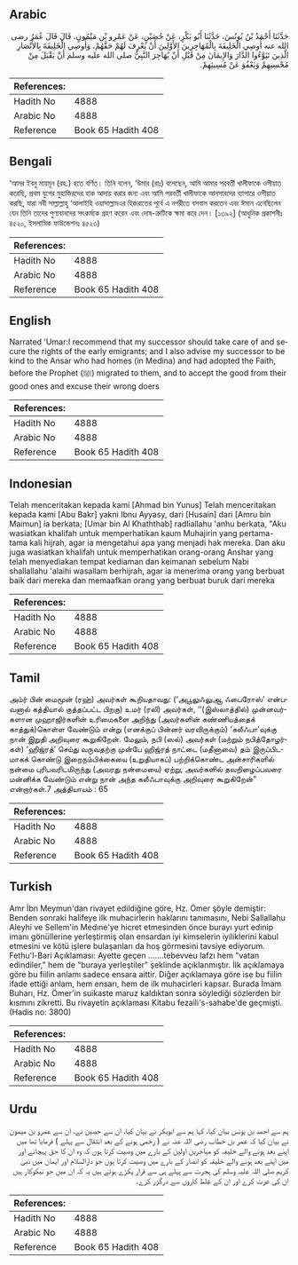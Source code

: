 ## Arabic


<div dir="rtl" lang="ar" style={{fontSize:'larger',backgroundColor:'#f8f9fa',padding:20}}>
حَدَّثَنَا أَحْمَدُ بْنُ يُونُسَ، حَدَّثَنَا أَبُو بَكْرٍ، عَنْ حُصَيْنٍ، عَنْ عَمْرِو بْنِ مَيْمُونٍ، قَالَ قَالَ عُمَرُ رضى الله عنه أُوصِي الْخَلِيفَةَ بِالْمُهَاجِرِينَ الأَوَّلِينَ أَنْ يَعْرِفَ لَهُمْ حَقَّهُمْ، وَأُوصِي الْخَلِيفَةَ بِالأَنْصَارِ الَّذِينَ تَبَوَّءُوا الدَّارَ وَالإِيمَانَ مِنْ قَبْلِ أَنْ يُهَاجِرَ النَّبِيُّ صلى الله عليه وسلم أَنْ يَقْبَلَ مِنْ مُحْسِنِهِمْ وَيَعْفُوَ عَنْ مُسِيئِهِمْ‏.‏
</div>
<div style={{backgroundColor:'#f8f9fa',padding:20, marginBottom: 10}}><table> <thead> <tr> <th>References:</th> <th></th> </tr> </thead> <tbody><tr><td>Hadith No</td><td>4888</td></tr><tr><td>Arabic No</td><td>4888</td></tr><tr><td>Reference</td><td>Book 65 Hadith 408</td></tr></tbody></table></div>

## Bengali


<div dir="ltr" lang="bn" style={{fontSize:'larger',backgroundColor:'#f8f9fa',padding:20}}>
‘আমর ইবনু মায়মূন (রহ.) হতে বর্ণিত। তিনি বলেন, ‘উমার (রাঃ) বলেছেন, আমি আমার পরবর্তী খালীফাকে ওসীয়াত করেছি, প্রথম যুগের মুহাজিরদের হাক আদায় করার জন্য এবং আমি পরবর্তী খালীফাকে আনসারদের ব্যাপারে ওসীয়াত করছি, যারা নবী সাল্লাল্লাহু ‘আলাইহি ওয়াসাল্লামএর হিজরাতের পূর্বে এ নগরীতে বসবাস করতেন এবং ঈমান এনেছিলেন যেন তিনি তাদের পুণ্যবানদের সৎকর্মকে গ্রহণ করেন এবং দোষ-ত্রুটিকে ক্ষমা করে দেন। [১৩৯২] (আধুনিক প্রকাশনীঃ ৪৫২০, ইসলামিক ফাউন্ডেশনঃ ৪৫২৩)
</div>
<div style={{backgroundColor:'#f8f9fa',padding:20, marginBottom: 10}}><table> <thead> <tr> <th>References:</th> <th></th> </tr> </thead> <tbody><tr><td>Hadith No</td><td>4888</td></tr><tr><td>Arabic No</td><td>4888</td></tr><tr><td>Reference</td><td>Book 65 Hadith 408</td></tr></tbody></table></div>

## English


<div dir="ltr" lang="en" style={{fontSize:'larger',backgroundColor:'#f8f9fa',padding:20}}>
Narrated 'Umar:I recommend that my successor should take care of and secure the rights of the early emigrants; and I also advise my successor to be kind to the Ansar who had homes (in Medina) and had adopted the Faith, before the Prophet (ﷺ) migrated to them, and to accept the good from their good ones and excuse their wrong doers
</div>
<div style={{backgroundColor:'#f8f9fa',padding:20, marginBottom: 10}}><table> <thead> <tr> <th>References:</th> <th></th> </tr> </thead> <tbody><tr><td>Hadith No</td><td>4888</td></tr><tr><td>Arabic No</td><td>4888</td></tr><tr><td>Reference</td><td>Book 65 Hadith 408</td></tr></tbody></table></div>

## Indonesian


<div dir="ltr" lang="id" style={{fontSize:'larger',backgroundColor:'#f8f9fa',padding:20}}>
Telah menceritakan kepada kami [Ahmad bin Yunus] Telah menceritakan kepada kami [Abu Bakr] yakni Ibnu Ayyasy, dari [Husain] dari [Amru bin Maimun] ia berkata; [Umar bin Al Khaththab] radliallahu 'anhu berkata, "Aku wasiatkan khalifah untuk memperhatikan kaum Muhajirin yang pertama-tama kali hijrah, agar ia mengetahui apa yang menjadi hak mereka. Dan aku juga wasiatkan khalifah untuk memperhatikan orang-orang Anshar yang telah menyediakan tempat kediaman dan keimanan sebelum Nabi shallallahu 'alaihi wasallam berhijrah, agar ia menerima orang yang berbuat baik dari mereka dan memaafkan orang yang berbuat buruk dari mereka
</div>
<div style={{backgroundColor:'#f8f9fa',padding:20, marginBottom: 10}}><table> <thead> <tr> <th>References:</th> <th></th> </tr> </thead> <tbody><tr><td>Hadith No</td><td>4888</td></tr><tr><td>Arabic No</td><td>4888</td></tr><tr><td>Reference</td><td>Book 65 Hadith 408</td></tr></tbody></table></div>

## Tamil


<div dir="ltr" lang="ta" style={{fontSize:'larger',backgroundColor:'#f8f9fa',padding:20}}>
அம்ர் பின் மைமூன் (ரஹ்) அவர்கள் கூறியதாவது: (‘அபூலுஃலுஆ ஃபைரோஸ்’ என்பவனால் கத்தியால் குத்தப்பட்ட பிறகு) உமர் (ரலி) அவர்கள், ‘‘(இஸ்லாத்தில்) முன்னவர்களான முஹாஜிர்களின் உரிமைகளை அறிந்து (அவர்களின் கண்ணியத்தைக் காத்துக்)கொள்ள வேண்டும் என்று (எனக்குப் பின்னர் வரவிருக்கும்) ‘கலீஃபா’வுக்கு நான் இறுதி அறிவுரை கூறுகிறேன். மேலும், நபி (ஸல்) அவர்கள் (மற்றும் நபித்தோழர்கள்) ‘ஹிஜ்ரத்’ செய்து வருவதற்கு முன்பே ஹிஜ்ரத் நாட்டை (மதீனாவை) தம் இருப்பிடமாகக் கொண்டு இறைநம்பிக்கையை (உறுதியாகப்) பற்றிக்கொண்ட அன்சாரிகளில் நன்மை புரிபவரிடமிருந்து (அவரது நன்மையை) ஏற்று, அவர்களில் தவறிழைப்பவரை மன்னிக்க வேண்டும் என்று நான் அந்த கலீஃபாவுக்கு அறிவுரை கூறுகிறேன்” என்றார்கள்.7 அத்தியாயம் : 65
</div>
<div style={{backgroundColor:'#f8f9fa',padding:20, marginBottom: 10}}><table> <thead> <tr> <th>References:</th> <th></th> </tr> </thead> <tbody><tr><td>Hadith No</td><td>4888</td></tr><tr><td>Arabic No</td><td>4888</td></tr><tr><td>Reference</td><td>Book 65 Hadith 408</td></tr></tbody></table></div>

## Turkish


<div dir="ltr" lang="tr" style={{fontSize:'larger',backgroundColor:'#f8f9fa',padding:20}}>
Amr İbn Meymun'dan rivayet edildiğine göre, Hz. Ömer şöyle demiştir: Benden sonraki halifeye ilk muhacirlerin haklarını tanımasını, Nebi Sallallahu Aleyhi ve Sellem'in Medıne'ye hicret etmesinden önce burayı yurt edinip imanı gönüllerine yerleştirmiş olan ensardan iyi kimselerin iyiliklerini kabul etmesini ve kötü işlere bulaşanları da hoş görmesini tavsiye ediyorum. Fethu'l-Bari Açıklaması: Ayette geçen .......tebevveu lafzı hem "vatan edindiler," hem de "buraya yerleştiler" şeklinde açıklanmıştır. İlk açıklamaya göre bu fiilin anlamı sadece ensara aittir. Diğer açıklamaya göre ise bu fiilin ifade ettiği anlam, hem ensarı, hem de ilk muhacirleri kapsar. Burada İmam Buharı, Hz. Ömer'in suikaste maruz kaldıktan sonra söylediği sözlerden bir kısmını zikretti. Bu rivayetin açıklaması Kitabu fezaili's-sahabe'de geçmişti. (Hadis no: 3800)
</div>
<div style={{backgroundColor:'#f8f9fa',padding:20, marginBottom: 10}}><table> <thead> <tr> <th>References:</th> <th></th> </tr> </thead> <tbody><tr><td>Hadith No</td><td>4888</td></tr><tr><td>Arabic No</td><td>4888</td></tr><tr><td>Reference</td><td>Book 65 Hadith 408</td></tr></tbody></table></div>

## Urdu


<div dir="rtl" lang="ur" style={{fontSize:'larger',backgroundColor:'#f8f9fa',padding:20}}>
ہم سے احمد بن یونس بیان کیا، کہا ہم سے ابوبکر نے بیان کیا، ان سے حصین نے، ان سے عمرو بن میمون نے بیان کیا کہ عمر بن خطاب رضی اللہ عنہ نے ( زخمی ہونے کے بعد انتقال سے پہلے ) فرمایا تھا میں اپنے بعد ہونے والے خلیفہ کو مہاجرین اولین کے بارے میں وصیت کرتا ہوں کہ وہ ان کا حق پہچانے اور میں اپنے بعد ہونے والے خلیفہ کو انصار کے بارے میں وصیت کرتا ہوں جو دارالسلام اور ایمان میں نبی کریم صلی اللہ علیہ وسلم کی ہجرت سے پہلے ہی سے قرار پکڑے ہوئے ہیں یہ کہ ان میں جو نیکوکار ہیں ان کی عزت کرے اور ان کے غلط کاروں سے درگزر کرے۔
</div>
<div style={{backgroundColor:'#f8f9fa',padding:20, marginBottom: 10}}><table> <thead> <tr> <th>References:</th> <th></th> </tr> </thead> <tbody><tr><td>Hadith No</td><td>4888</td></tr><tr><td>Arabic No</td><td>4888</td></tr><tr><td>Reference</td><td>Book 65 Hadith 408</td></tr></tbody></table></div>